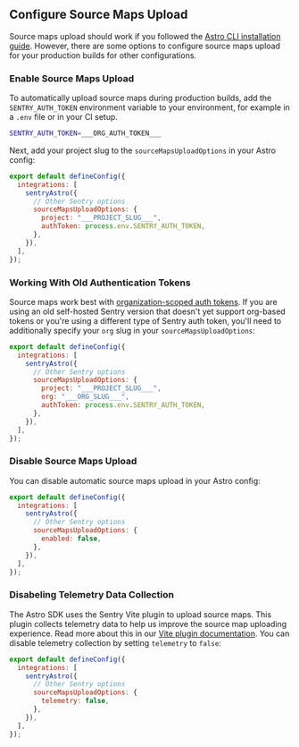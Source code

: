 ## Configure Source Maps Upload

Source maps upload should work if you followed the [Astro CLI installation guide](/platforms/javascript/guides/astro/#add-readable-stack-traces-to-errors). However, there are some options to configure source maps upload for your production builds for other configurations.

### Enable Source Maps Upload

To automatically upload source maps during production builds, add the `SENTRY_AUTH_TOKEN` environment variable to your environment, for example in a `.env` file or in your CI setup.

<OrgAuthTokenNote />

```bash {filename:.env}
SENTRY_AUTH_TOKEN=___ORG_AUTH_TOKEN___
```

Next, add your project slug to the `sourceMapsUploadOptions` in your Astro config:

```javascript {filename:astro.config.mjs}
export default defineConfig({
  integrations: [
    sentryAstro({
      // Other Sentry options
      sourceMapsUploadOptions: {
        project: "___PROJECT_SLUG___",
        authToken: process.env.SENTRY_AUTH_TOKEN,
      },
    }),
  ],
});
```

### Working With Old Authentication Tokens

Source maps work best with [organization-scoped auth tokens](/product/accounts/auth-tokens/#organization-auth-tokens). If you are using an old self-hosted Sentry version that doesn't yet support org-based tokens or you're using a different type of Sentry auth token, you'll need to additionally specify your `org` slug in your `sourceMapsUploadOptions`:

```javascript {filename:astro.config.mjs}
export default defineConfig({
  integrations: [
    sentryAstro({
      // Other Sentry options
      sourceMapsUploadOptions: {
        project: "___PROJECT_SLUG___",
        org: "___ORG_SLUG___",
        authToken: process.env.SENTRY_AUTH_TOKEN,
      },
    }),
  ],
});
```

### Disable Source Maps Upload

You can disable automatic source maps upload in your Astro config:

```javascript {filename:astro.config.mjs}
export default defineConfig({
  integrations: [
    sentryAstro({
      // Other Sentry options
      sourceMapsUploadOptions: {
        enabled: false,
      },
    }),
  ],
});
```

### Disabeling Telemetry Data Collection

The Astro SDK uses the Sentry Vite plugin to upload source maps.
This plugin collects telemetry data to help us improve the source map uploading experience.
Read more about this in our [Vite plugin documentation](https://www.npmjs.com/package/@sentry/vite-plugin#telemetry).
You can disable telemetry collection by setting `telemetry` to `false`:

```javascript {filename:astro.config.mjs}
export default defineConfig({
  integrations: [
    sentryAstro({
      // Other Sentry options
      sourceMapsUploadOptions: {
        telemetry: false,
      },
    }),
  ],
});
```
